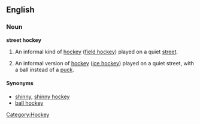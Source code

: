 ==English==

===Noun===
'''street hockey'''

# {{UK}} An informal kind of [[hockey]] ([[field hockey]]) played on a quiet [[street]].
# {{Canada}} An informal version of [[hockey]] ([[ice hockey]]) played on a quiet street, with a ball instead of a [[puck]].

==== Synonyms ====
* [[shinny]], [[shinny hockey]] {{qualifier|Canada}}
* [[ball hockey]] {{qualifier|Canada}}

[[Category:Hockey]]